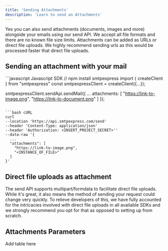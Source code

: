 ```yaml
---
title: 'Sending Attachments'
description: 'Learn to send an Attachments'
---
```


Yes you can also send attachments (documents, images and more) alongside your emails using our send API. We accept all file formats and there are no known file size limits. Attachments can be added as URLs or direct file uploads. We highly recommend sending urls as this would be processed faster that direct file uploads.

## Sending an attachment with your mail

<CodeGroup>
```javascript Javascript SDK
// npm install smtpexpress
import { createClient } from "smtpexpress"
const smtpexpressClient = createClient({...});

smtpexpressClient.sendApi.sendMail({
  ...
  attachments: [
    "https://link-to-image.png", 
    "https://link-to-document.png"
  ]
});
```

```bash cURL
curl 
--location 'https://api.smtpexpress.com/send'
--header 'Content-Type: application/json'
--header 'Authorization: <INSERT_PROJECT_SECRET>''
--data-raw '{
  ...
  "attachments": [
    "https://link-to-image.png", 
    "<INSTANCE_OF_FILE>"
  ]
}'
```
</CodeGroup>

## Direct file uploads as attachment
The send API supports multipart/formdata to facilitate direct file uploads. While it's great, it also means the method of sending your request could change very quickly. To relieve developers of this, we have fully accounted for the intricacies involved with direct file uploads in all available SDKs and we strongly recommend you opt for that as opposed to setting up from scratch.

## Attachments Parameters
Add table here